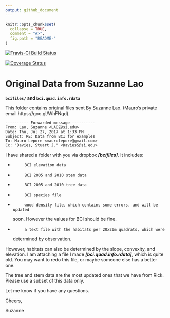 ```yaml
---
output: github_document
---
```


<!-- README.md is generated from README.Rmd. Please edit that file -->

```r
knitr::opts_chunk$set(
  collapse = TRUE,
  comment = "#>",
  fig.path = "README-"
)
```

[![Travis-CI Build Status](https://travis-ci.org/forestgeo/bciex.svg?branch=master)](https://travis-ci.org/forestgeo/bciex)

[![Coverage Status](https://img.shields.io/codecov/c/github/forestgeo/bciex/master.svg)](https://codecov.io/github/forestgeo/bciex?branch=master)

# Original Data from Suzanne Lao 

__`bcifiles/` and `bci.quad.info.rdata`__

This folder contains original files sent By Suzanne Lao. (Mauro's private email https://goo.gl/WhFNqd).

```
---------- Forwarded message ----------
From: Lao, Suzanne <LAOZ@si.edu>
Date: Thu, Jul 27, 2017 at 1:33 PM
Subject: RE: Data from BCI for examples
To: Mauro Lepore <maurolepore@gmail.com>
Cc: "Davies, Stuart J." <DaviesS@si.edu>
```

I have shared a folder with you via dropbox ***[bcifiles]***. It includes:

-          BCI elevation data

-          BCI 2005 and 2010 stem data

-          BCI 2005 and 2010 tree data

-          BCI species file

-          wood density file, which contains some errors, and will be updated
soon. However the values for BCI should be fine.

-          a text file with the habitats per 20x20m quadrats, which were
determined by observation.



However, habitats can also be determined by the slope, convexity, and
elevation. I am attaching a file I made ***[bci.quad.info.rdata]***, which is
quite old. You may want to redo this file, or maybe someone else has a better
one.



The tree and stem data are the most updated ones that we have from Rick.
Please use a subset of this data only.



Let me know if you have any questions.



Cheers,

Suzanne
